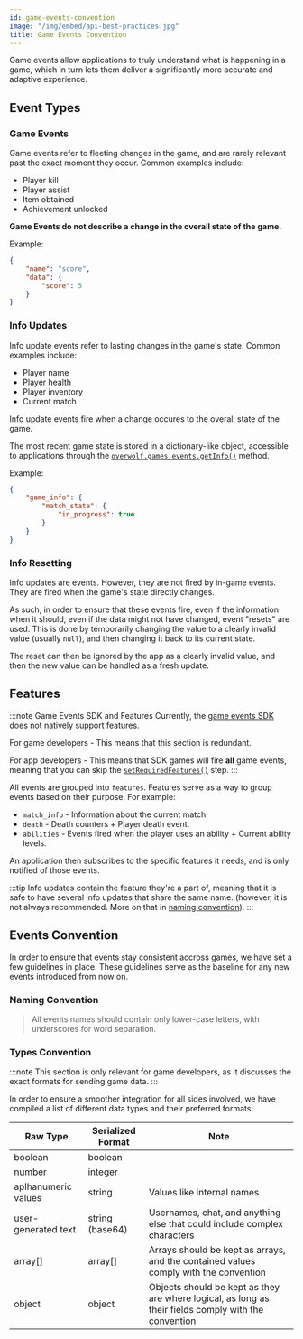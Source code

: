 ```yaml
---
id: game-events-convention
image: "/img/embed/api-best-practices.jpg"
title: Game Events Convention
---
```


Game events allow applications to truly understand what is happening in a game, which in turn lets them deliver a significantly more accurate and adaptive experience.

## Event Types
### Game Events
Game events refer to fleeting changes in the game, and are rarely relevant past the exact moment they occur. Common examples include:
- Player kill
- Player assist
- Item obtained
- Achievement unlocked

**Game Events do not describe a change in the overall state of the game.**

Example:
```json title="The player just scored 5 points"
{
    "name": "score",
    "data": {
        "score": 5
    }
}
```

### Info Updates
Info update events refer to lasting changes in the game's state. Common examples include:
- Player name
- Player health
- Player inventory
- Current match

Info update events fire when a change occures to the overall state of the game.

The most recent game state is stored in a dictionary-like object, accessible to applications through the [`overwolf.games.events.getInfo()`](/api/games/events#getinfocallback) method.

Example:
```json title="A match just started, updating the match_state info"
{
    "game_info": {
        "match_state": {
            "in_progress": true
        }
    }
}
```

### Info Resetting

Info updates are events. However, they are not fired by in-game events. They are fired when the game's state directly changes.

As such, in order to ensure that these events fire, even if the information when it should, even if the data might not have changed, event "resets" are used.
This is done by temporarily changing the value to a clearly invalid value (usually `null`), and then changing it back to its current state.

The reset can then be ignored by the app as a clearly invalid value, and then the new value can be handled as a fresh update.

## Features

:::note Game Events SDK and Features
Currently, the [game events SDK](/topics/integrations/events-sdk-for-game-developers) does not natively support features.

For game developers - This means that this section is redundant.

For app developers - This means that SDK games will fire **all** game events, meaning that you can skip the [`setRequiredFeatures()`](/api/games/events#setrequiredfeaturesfeatures-callback) step.
:::

All events are grouped into `features`. Features serve as a way to group events based on their purpose. For example:
- `match_info` - Information about the current match.
- `death` - Death counters + Player death event.
- `abilities` - Events fired when the player uses an ability + Current ability levels.

An application then subscribes to the specific features it needs, and is only notified of those events.

:::tip
Info updates contain the feature they're a part of, meaning that it is safe to have several info updates that share the same name.
(however, it is not always recommended. More on that in [naming convention](#naming-convention)).
:::

## Events Convention

In order to ensure that events stay consistent accross games, we have set a few guidelines in place.
These guidelines serve as the baseline for any new events introduced from now on.

### Naming Convention

> All events names should contain only lower-case letters, with underscores for word separation.




### Types Convention

:::note
This section is only relevant for game developers, as it discusses the exact formats for sending game data.
:::

In order to ensure a smoother integration for all sides involved, we have compiled a list of different data types and their preferred formats:

Raw Type            | Serialized Format | Note                |
--------------------| ------------------| --------------------|
boolean             | boolean           |                     |
number              | integer           |                     |
aplhanumeric values | string            | Values like internal names |
user-generated text | string (base64)   | Usernames, chat, and anything else that could include complex characters |
array[]             | array[]           | Arrays should be kept as arrays, and the contained values comply with the convention |
object              | object            | Objects should be kept as they are where logical, as long as their fields comply with the convention |

